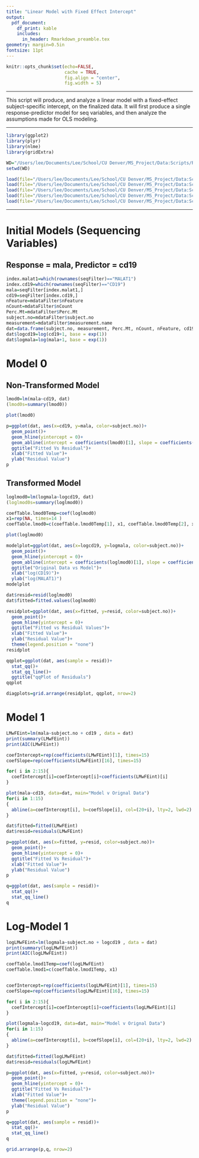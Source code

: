 ```yaml
---
title: "Linear Model with Fixed Effect Intercept"
output: 
  pdf_document:
    df_print: kable
    includes:
      in_header: Rmarkdown_preamble.tex
geometry: margin=0.5in
fontsize: 11pt
---
```


<!------------------------------------------------------------------------------>
<!--  ####  KNITR Setup & Script Information   #### -->
<!------------------------------------------------------------------------------>

<!--  ####  KNITR Specs   #### -->
```r
knitr::opts_chunk$set(echo=FALSE, 
                      cache = TRUE, 
                      fig.align = "center",
                      fig.width = 5)
```
***

<!--  ####  Description   #### -->
\begin{center}
\LARGE{\underline{\textbf{Description}}}
\end{center}

This script will produce, and analyze a linear model with a fixed-effect subject-specific intercept, on the finalized data.  It will first produce a single response-predictor model for seq variables, and then analyze the assumptions made for OLS modeling.

***

<!--  ####  Script Dependencies   #### -->


<!--  Packages -->  
```r
library(ggplot2)
library(plyr)
library(nlme)
library(gridExtra)
```


<!--  Working Directory  -->       

```r
WD="/Users/lee/Documents/Lee/School/CU Denver/MS_Project/Data:Scripts/RBC/Modeling/LMwFEint"
setwd(WD)
```


<!-- Data  &  Variables -->       
```r
load(file="/Users/lee/Documents/Lee/School/CU Denver/MS_Project/Data:Scripts/FinalData/InitialModels/InterceptOnly/alldatFilter.RData")
load(file="/Users/lee/Documents/Lee/School/CU Denver/MS_Project/Data:Scripts/FinalData/InitialModels/InterceptOnly/flowFilter.RData")
load(file="/Users/lee/Documents/Lee/School/CU Denver/MS_Project/Data:Scripts/FinalData/InitialModels/InterceptOnly/indseqFilter.RData")
load(file="/Users/lee/Documents/Lee/School/CU Denver/MS_Project/Data:Scripts/FinalData/InitialModels/InterceptOnly/mdataFilter.RData")
load(file="/Users/lee/Documents/Lee/School/CU Denver/MS_Project/Data:Scripts/FinalData/InitialModels/InterceptOnly/seqFilter.RData")
```
***
<!------------------------------------------------------------------------------>


<!------------------------------------------------------------------------------>
<!-- Begin Script -->       
<!------------------------------------------------------------------------------>

# Initial Models (Sequencing Variables)

## Response = mala, Predictor = cd19

```r
index.malat1=which(rownames(seqFilter)=="MALAT1")
index.cd19=which(rownames(seqFilter)=="CD19")
mala=seqFilter[index.malat1,]
cd19=seqFilter[index.cd19,]
nFeature=mdataFilter$nFeature
nCount=mdataFilter$nCount
Perc.Mt=mdataFilter$Perc.Mt
subject.no=mdataFilter$subject.no
measurement=mdataFilter$measurement.name
dat=data.frame(subject.no, measurement, Perc.Mt, nCount, nFeature, cd19, mala)
dat$logcd19=log(cd19+1, base = exp(1))
dat$logmala=log(mala+1, base = exp(1))
```

\vspace{10pt}
# Model 0

## Non-Transformed Model
```r
lmod0=lm(mala~cd19, dat)
(lmod0s=summary(lmod0))

plot(lmod0)
```

```r
p=ggplot(dat, aes(x=cd19, y=mala, color=subject.no))+
  geom_point()+
  geom_hline(yintercept = 0)+
  geom_abline(intercept = coefficients(lmod0)[1], slope = coefficients(lmod0)[2], color="BLUE")+
  ggtitle("Fitted Vs Residual")+
  xlab("Fitted Value")+
  ylab("Residual Value")
p
```


## Transformed Model
```r
loglmod0=lm(logmala~logcd19, dat)
(loglmod0s=summary(loglmod0))

coefTable.lmod0Temp=coef(loglmod0)
x1=rep(NA, times=14 )
coefTable.lmod0=c(coefTable.lmod0Temp[1], x1, coefTable.lmod0Temp[2], x1)

plot(loglmod0)
```

```r
modelplot=ggplot(dat, aes(x=logcd19, y=logmala, color=subject.no))+
  geom_point()+
  geom_hline(yintercept = 0)+
  geom_abline(intercept = coefficients(loglmod0)[1], slope = coefficients(loglmod0)[2], color="BLUE")+
  ggtitle("Original Data vs Model")+
  xlab("log(CD19)")+
  ylab("log(MALAT1)")
modelplot

dat$resid=resid(loglmod0)
dat$fitted=fitted.values(loglmod0)

residplot=ggplot(dat, aes(x=fitted, y=resid, color=subject.no))+
  geom_point()+
  geom_hline(yintercept = 0)+
  ggtitle("Fitted vs Residual Values")+
  xlab("Fitted Value")+
  ylab("Residual Value")+
  theme(legend.position = "none")
residplot

qqplot=ggplot(dat, aes(sample = resid))+
  stat_qq()+
  stat_qq_line()+
  ggtitle("qqPlot of Residuals")
qqplot

diagplots=grid.arrange(residplot, qqplot, nrow=2)
```


# Model 1
```r
LMwFEint=lm(mala~subject.no + cd19 , data = dat)
print(summary(LMwFEint))
print(AIC(LMwFEint))

coefIntercept=rep(coefficients(LMwFEint)[1], times=15)
coefSlope=rep(coefficients(LMwFEint)[16], times=15)

for( i in 2:15){
  coefIntercept[i]=coefIntercept[i]+coefficients(LMwFEint)[i]
}

plot(mala~cd19, data=dat, main="Model v Orignal Data")
for(i in 1:15)
{
  abline(a=coefIntercept[i], b=coefSlope[i], col=(20+i), lty=2, lwd=2)
}

dat$fitted=fitted(LMwFEint)
dat$resid=residuals(LMwFEint)

p=ggplot(dat, aes(x=fitted, y=resid, color=subject.no))+
  geom_point()+
  geom_hline(yintercept = 0)+
  ggtitle("Fitted Vs Residual")+
  xlab("Fitted Value")+
  ylab("Residual Value")
p

q=ggplot(dat, aes(sample = resid))+
  stat_qq()+
  stat_qq_line()
q
```
# Log-Model 1
```r
logLMwFEint=lm(logmala~subject.no + logcd19 , data = dat)
print(summary(logLMwFEint))
print(AIC(logLMwFEint))

coefTable.lmod1Temp=coef(logLMwFEint)
coefTable.lmod1=c(coefTable.lmod1Temp, x1)


coefIntercept=rep(coefficients(logLMwFEint)[1], times=15)
coefSlope=rep(coefficients(logLMwFEint)[16], times=15)

for( i in 2:15){
  coefIntercept[i]=coefIntercept[i]+coefficients(logLMwFEint)[i]
}

plot(logmala~logcd19, data=dat, main="Model v Orignal Data")
for(i in 1:15)
{
  abline(a=coefIntercept[i], b=coefSlope[i], col=(20+i), lty=2, lwd=2)
}

dat$fitted=fitted(logLMwFEint)
dat$resid=residuals(logLMwFEint)

p=ggplot(dat, aes(x=fitted, y=resid, color=subject.no))+
  geom_point()+
  geom_hline(yintercept = 0)+
  ggtitle("Fitted Vs Residual")+
  xlab("Fitted Value")+
  theme(legend.position = "none")+
  ylab("Residual Value")
p

q=ggplot(dat, aes(sample = resid))+
  stat_qq()+
  stat_qq_line()
q

grid.arrange(p,q, nrow=2)

```




<!------------------------------------------------------------------------------>
<!-- End Script -->       
<!------------------------------------------------------------------------------>


<!------------------------------------------------------------------------------>
<!-- Post-Script -->       
<!------------------------------------------------------------------------------>

<!-- Notes:        -->       

<!-- Compilation Errors -->       

<!-- Execution Errors -->

<!-- Next Scripts to Consider -->

<!------------------------------------------------------------------------------>

